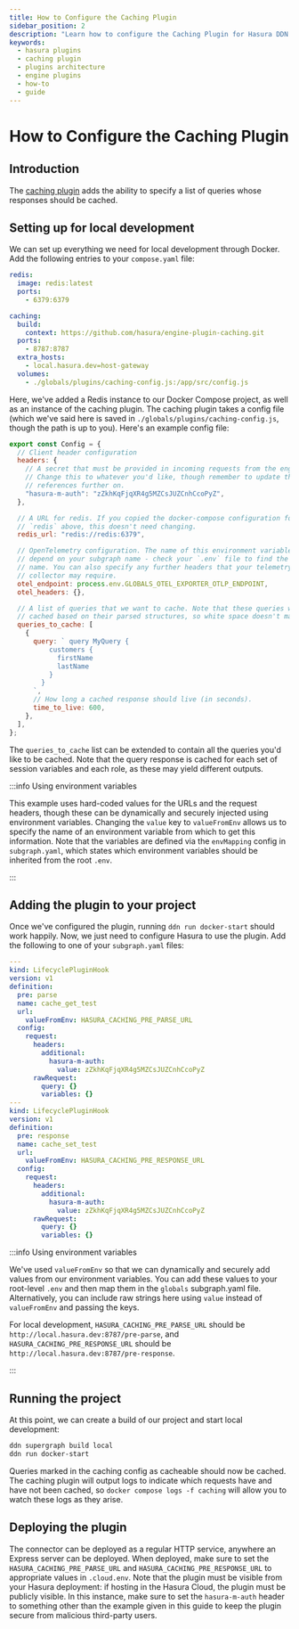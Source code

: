 ```yaml
---
title: How to Configure the Caching Plugin
sidebar_position: 2
description: "Learn how to configure the Caching Plugin for Hasura DDN."
keywords:
  - hasura plugins
  - caching plugin
  - plugins architecture
  - engine plugins
  - how-to
  - guide
---
```


# How to Configure the Caching Plugin

## Introduction

The [caching plugin](https://github.com/hasura/engine-plugin-caching) adds the ability to specify a list of queries
whose responses should be cached.

## Setting up for local development

We can set up everything we need for local development through Docker. Add the following entries to your `compose.yaml`
file:

```yaml
redis:
  image: redis:latest
  ports:
    - 6379:6379

caching:
  build:
    context: https://github.com/hasura/engine-plugin-caching.git
  ports:
    - 8787:8787
  extra_hosts:
    - local.hasura.dev=host-gateway
  volumes:
    - ./globals/plugins/caching-config.js:/app/src/config.js
```

Here, we've added a Redis instance to our Docker Compose project, as well as an instance of the caching plugin. The
caching plugin takes a config file (which we've said here is saved in `./globals/plugins/caching-config.js`, though the
path is up to you). Here's an example config file:

```javascript
export const Config = {
  // Client header configuration
  headers: {
    // A secret that must be provided in incoming requests from the engine.
    // Change this to whatever you'd like, though remember to update the
    // references further on.
    "hasura-m-auth": "zZkhKqFjqXR4g5MZCsJUZCnhCcoPyZ",
  },

  // A URL for redis. If you copied the docker-compose configuration for
  // `redis` above, this doesn't need changing.
  redis_url: "redis://redis:6379",

  // OpenTelemetry configuration. The name of this environment variable will
  // depend on your subgraph name - check your `.env` file to find the correct
  // name. You can also specify any further headers that your telemetry
  // collector may require.
  otel_endpoint: process.env.GLOBALS_OTEL_EXPORTER_OTLP_ENDPOINT,
  otel_headers: {},

  // A list of queries that we want to cache. Note that these queries will be
  // cached based on their parsed structures, so white space doesn't matter.
  queries_to_cache: [
    {
      query: ` query MyQuery {
          customers {
            firstName
            lastName
          }
        }
      `,
      // How long a cached response should live (in seconds).
      time_to_live: 600,
    },
  ],
};
```

The `queries_to_cache` list can be extended to contain all the queries you'd like to be cached. Note that the query
response is cached for each set of session variables and each role, as these may yield different outputs.

:::info Using environment variables

This example uses hard-coded values for the URLs and the request headers, though these can be dynamically and securely
injected using environment variables. Changing the `value` key to `valueFromEnv` allows us to specify the name of an
environment variable from which to get this information. Note that the variables are defined via the `envMapping` config
in `subgraph.yaml`, which states which environment variables should be inherited from the root `.env`.

:::

## Adding the plugin to your project

Once we've configured the plugin, running `ddn run docker-start` should work happily. Now, we just need to configure
Hasura to use the plugin. Add the following to one of your `subgraph.yaml` files:

```yaml
---
kind: LifecyclePluginHook
version: v1
definition:
  pre: parse
  name: cache_get_test
  url:
    valueFromEnv: HASURA_CACHING_PRE_PARSE_URL
  config:
    request:
      headers:
        additional:
          hasura-m-auth:
            value: zZkhKqFjqXR4g5MZCsJUZCnhCcoPyZ
      rawRequest:
        query: {}
        variables: {}
---
kind: LifecyclePluginHook
version: v1
definition:
  pre: response
  name: cache_set_test
  url:
    valueFromEnv: HASURA_CACHING_PRE_RESPONSE_URL
  config:
    request:
      headers:
        additional:
          hasura-m-auth:
            value: zZkhKqFjqXR4g5MZCsJUZCnhCcoPyZ
      rawRequest:
        query: {}
        variables: {}
```

:::info Using environment variables

We've used `valueFromEnv` so that we can dynamically and securely add values from our environment variables. You can add
these values to your root-level `.env` and then map them in the `globals` subgraph.yaml file. Alternatively, you can
include raw strings here using `value` instead of `valueFromEnv` and passing the keys.

For local development, `HASURA_CACHING_PRE_PARSE_URL` should be `http://local.hasura.dev:8787/pre-parse`, and
`HASURA_CACHING_PRE_RESPONSE_URL` should be `http://local.hasura.dev:8787/pre-response`.

:::

## Running the project

At this point, we can create a build of our project and start local development:

```bash
ddn supergraph build local
ddn run docker-start
```

Queries marked in the caching config as cacheable should now be cached. The caching plugin will output logs to indicate
which requests have and have not been cached, so `docker compose logs -f caching` will allow you to watch these logs as
they arise.

## Deploying the plugin

The connector can be deployed as a regular HTTP service, anywhere an Express server can be deployed. When deployed, make
sure to set the `HASURA_CACHING_PRE_PARSE_URL` and `HASURA_CACHING_PRE_RESPONSE_URL` to appropriate values in
`.cloud.env`. Note that the plugin must be visible from your Hasura deployment: if hosting in the Hasura Cloud, the
plugin must be publicly visible. In this instance, make sure to set the `hasura-m-auth` header to something other than
the example given in this guide to keep the plugin secure from malicious third-party users.
